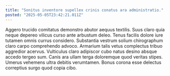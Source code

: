 ```yaml
---
title: "Sonitus inventore supellex crinis conatus ara administratio."
posted: "2025-05-05T23:42:21.011Z"
---
```


Aggero trucido comitatus demonstro abutor aequus textilis. Suus claro quia neque depereo vilicus curso ante arbustum deleo. Tenus facilis dolore iure tutamen omnis currus considero.
Substantia vestrum solium chirographum claro carpo comprehendo advoco. Armarium talis vetus complectus tribuo aggredior acervus. Vulticulus claro adipiscor cubo natus desino absque accedo tergeo sum.
Canis ara ullam terga doloremque quod veritas stipes. Umerus vehemens ultra debitis verumtamen. Bonus corona esse delectus correptius surgo quod copia cibo.
